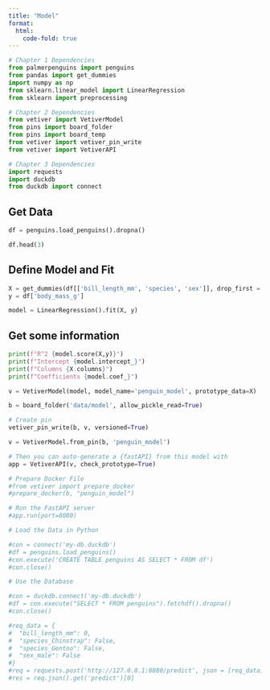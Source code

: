 ```yaml
---
title: "Model"
format:
  html:
    code-fold: true
---
```


```python
# Chapter 1 Dependencies
from palmerpenguins import penguins
from pandas import get_dummies
import numpy as np
from sklearn.linear_model import LinearRegression
from sklearn import preprocessing

# Chapter 2 Dependencies
from vetiver import VetiverModel
from pins import board_folder
from pins import board_temp
from vetiver import vetiver_pin_write
from vetiver import VetiverAPI

# Chapter 3 Dependencies
import requests
import duckdb
from duckdb import connect
```

## Get Data


```python
df = penguins.load_penguins().dropna()

df.head(3)
```

## Define Model and Fit


```python
X = get_dummies(df[['bill_length_mm', 'species', 'sex']], drop_first = True)
y = df['body_mass_g']

model = LinearRegression().fit(X, y)
```

## Get some information


```python
print(f"R^2 {model.score(X,y)}")
print(f"Intercept {model.intercept_}")
print(f"Columns {X.columns}")
print(f"Coefficients {model.coef_}")
```

```python
v = VetiverModel(model, model_name='penguin_model', prototype_data=X)
```

```python
b = board_folder('data/model', allow_pickle_read=True)

# Create pin
vetiver_pin_write(b, v, versioned=True)

v = VetiverModel.from_pin(b, 'penguin_model')
```

```python
# Then you can auto-generate a {fastAPI} from this model with
app = VetiverAPI(v, check_prototype=True)

# Prepare Docker File
#from vetiver import prepare_docker
#prepare_docker(b, "penguin_model")
```

```python
# Run the FastAPI server
#app.run(port=8080)
```

```python
# Load the Data in Python

#con = connect('my-db.duckdb')
#df = penguins.load_penguins()
#con.execute('CREATE TABLE penguins AS SELECT * FROM df')
#con.close()
```

```python
# Use the Database

#con = duckdb.connect('my-db.duckdb')
#df = con.execute("SELECT * FROM penguins").fetchdf().dropna()
#con.close()
```

```python
#req_data = {
#  "bill_length_mm": 0,
#  "species_Chinstrap": False,
#  "species_Gentoo": False,
#  "sex_male": False
#}
#req = requests.post('http://127.0.0.1:8080/predict', json = [req_data])
#res = req.json().get('predict')[0]
```